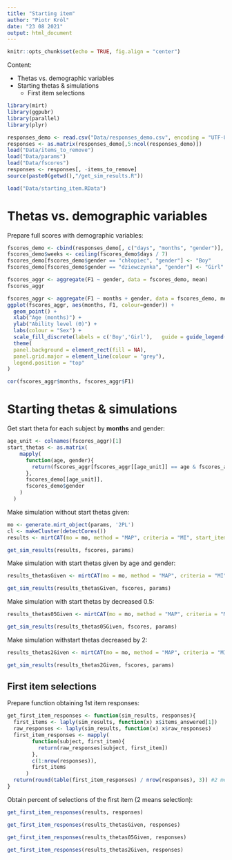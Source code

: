 ```yaml
---
title: "Starting item"
author: "Piotr Król"
date: "23 08 2021"
output: html_document
---
```


```r
knitr::opts_chunk$set(echo = TRUE, fig.align = "center")
```

Content:

* Thetas vs. demographic variables
* Starting thetas & simulations
  + First item selections

```r
library(mirt)
library(ggpubr)
library(parallel)
library(plyr)
```

```r
responses_demo <- read.csv("Data/responses_demo.csv", encoding = "UTF-8")
responses <- as.matrix(responses_demo[,5:ncol(responses_demo)])
load("Data/items_to_remove")
load("Data/params")
load("Data/fscores")
responses <- responses[, -items_to_remove]
source(paste0(getwd(),"/get_sim_results.R"))
```

```r
load("Data/starting_item.RData")
```

# Thetas vs. demographic variables

Prepare full scores with demographic variables:

```r
fscores_demo <- cbind(responses_demo[, c("days", "months", "gender")], fscores)
fscores_demo$weeks <- ceiling(fscores_demo$days / 7)
fscores_demo[fscores_demo$gender == "chłopiec", "gender"] <- "Boy"
fscores_demo[fscores_demo$gender == "dziewczynka", "gender"] <- "Girl"
```

```r
fscores_aggr <- aggregate(F1 ~ gender, data = fscores_demo, mean)
fscores_aggr
```

```r
fscores_aggr <- aggregate(F1 ~ months + gender, data = fscores_demo, mean)
ggplot(fscores_aggr, aes(months, F1, colour=gender)) +
  geom_point() +
  xlab("Age (months)") +
  ylab("Ability level (Θ)") +
  labs(colour = "Sex") +
  scale_fill_discrete(labels = c('Boy','Girl'),   guide = guide_legend(reverse=TRUE)) +
  theme(
  panel.background = element_rect(fill = NA),
  panel.grid.major = element_line(colour = "grey"),
  legend.position = "top"
)
```
```r
cor(fscores_aggr$months, fscores_aggr$F1)
```
# Starting thetas & simulations

Get start theta for each subject by **months** and gender:

```r
age_unit <- colnames(fscores_aggr)[1]
start_thetas <- as.matrix(
    mapply(
      function(age, gender){
        return(fscores_aggr[fscores_aggr[[age_unit]] == age & fscores_aggr$gender == gender, "F1"])
      },
      fscores_demo[[age_unit]],
      fscores_demo$gender
    )
  )
```

Make simulation without start thetas given:

```r
mo <- generate.mirt_object(params, '2PL')
cl <- makeCluster(detectCores())
results <- mirtCAT(mo = mo, method = "MAP", criteria = "MI", start_item = "MI", local_pattern = responses, cl = cl, design = list(min_SEM = 0.1, max_items = 50, min_items = 10))
```

```r
get_sim_results(results, fscores, params)
```

Make simulation with start thetas given by age and gender:

```r
results_thetasGiven <- mirtCAT(mo = mo, method = "MAP", criteria = "MI", start_item = "MI", local_pattern = responses, cl = cl, design = list(min_SEM = 0.1, max_items = 50, min_items = 10, thetas.start = start_thetas))
```
```r
get_sim_results(results_thetasGiven, fscores, params)
```

Make simulation with  start thetas by decreased 0.5:

```r
results_thetas05Given <- mirtCAT(mo = mo, method = "MAP", criteria = "MI", start_item = "MI", local_pattern = responses, cl = cl, design = list(min_SEM = 0.1, max_items = 50, min_items = 10, thetas.start = start_thetas - 0.5))
```

```r
get_sim_results(results_thetas05Given, fscores, params)
```

Make simulation withstart thetas decreased  by 2:

```r
results_thetas2Given <- mirtCAT(mo = mo, method = "MAP", criteria = "MI", start_item = "MI", local_pattern = responses, cl = cl, design = list(min_SEM = 0.1, max_items = 50, min_items = 10, thetas.start = start_thetas - 2))
```

```r
get_sim_results(results_thetas2Given, fscores, params)
```

## First item selections

Prepare function obtaining 1st item responses:

```r
get_first_item_responses <- function(sim_results, responses){
  first_items <- laply(sim_results, function(x) x$items_answered[1])
  raw_responses <- laply(sim_results, function(x) x$raw_responses)
  first_item_responses <- mapply(
        function(subject, first_item){
          return(raw_responses[subject, first_item])
        },
        c(1:nrow(responses)),
        first_items
      )
  return(round(table(first_item_responses) / nrow(responses), 3)) #2 means selecting an item
}
```

Obtain percent of selections of the first item (2 means selection):

```r
get_first_item_responses(results, responses)
```

```r
get_first_item_responses(results_thetasGiven, responses)
```

```r
get_first_item_responses(results_thetas05Given, responses)
```

```r
get_first_item_responses(results_thetas2Given, responses)
```